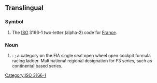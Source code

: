 {{also|Fr|fr|Fr.|fr.|.fr|Fr⁺⁶}}
==Translingual==

===Symbol===
{{head|mul|symbol}}

# The [[ISO]] 3166-1 two-letter (alpha-2) code for [[France]].

[[Category:ISO 3166-1]]

===Noun===
{{head|mul|noun}}

# {{lb|mul|motorsport}} {{initialism of|mul|[[formula|Formula]] [[regional|Regional]]}}: {{l|en|[[Formula Regional]] / [[Formula R]]}}; a category on the FIA single seat open wheel open cockpit formula racing ladder. Multinational regional designation for F3 series, such as continental based series.
#: {{hyper|mul|[[F3]] (Formula 3 / Formula Three)}}